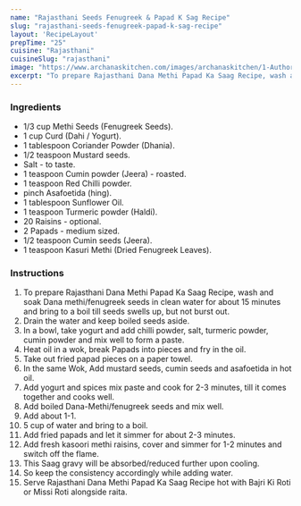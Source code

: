 ---
name: "Rajasthani Seeds Fenugreek & Papad K Sag Recipe"
slug: "rajasthani-seeds-fenugreek-papad-k-sag-recipe"
layout: 'RecipeLayout'
prepTime: "25"
cuisine: "Rajasthani"
cuisineSlug: "rajasthani"
image: "https://www.archanaskitchen.com/images/archanaskitchen/1-Author/food2goodbypriti-gmail.com/Rajasthani_Dana_Methi__Papad_Ka_Saag_Recipe_1600.jpg"
excerpt: "To prepare Rajasthani Dana Methi Papad Ka Saag Recipe, wash and soak Dana methifenugreek seeds in clean water for about 15 minutes and bring to a boil till seeds swells up, but not burst out"
---

### Ingredients

- 1/3 cup Methi Seeds (Fenugreek Seeds).
- 1 cup Curd (Dahi / Yogurt).
- 1 tablespoon Coriander Powder (Dhania).
- 1/2 teaspoon Mustard seeds.
- Salt - to taste.
- 1 teaspoon Cumin powder (Jeera) - roasted.
- 1 teaspoon Red Chilli powder.
- pinch Asafoetida (hing).
- 1 tablespoon Sunflower Oil.
- 1 teaspoon Turmeric powder (Haldi).
- 20 Raisins - optional.
- 2 Papads - medium sized.
- 1/2 teaspoon Cumin seeds (Jeera).
- 1 teaspoon Kasuri Methi (Dried Fenugreek Leaves).

### Instructions

1. To prepare Rajasthani Dana Methi Papad Ka Saag Recipe, wash and soak Dana methi/fenugreek seeds in clean water for about 15 minutes and bring to a boil till seeds swells up, but not burst out.
1. Drain the water and keep boiled seeds aside.
1. In a bowl, take yogurt and add chilli powder, salt, turmeric powder, cumin powder and mix well to form a paste.
1. Heat oil in a wok, break Papads into pieces and fry in the oil.
1. Take out fried papad pieces on a paper towel.
1. In the same Wok, Add mustard seeds, cumin seeds and asafoetida in hot oil.
1. Add yogurt and spices mix paste and cook for 2-3 minutes, till it comes together and cooks well.
1. Add boiled Dana-Methi/fenugreek seeds and mix well.
1. Add about 1-1.
1. 5 cup of water and bring to a boil.
1. Add fried papads and let it simmer for about 2-3 minutes.
1. Add fresh kasoori methi raisins, cover and simmer for 1-2 minutes and switch off the flame.
1. This Saag gravy will be absorbed/reduced further upon cooling.
1. So keep the consistency accordingly while adding water.
1. Serve Rajasthani Dana Methi Papad Ka Saag Recipe hot with Bajri Ki Roti or Missi Roti alongside raita.
